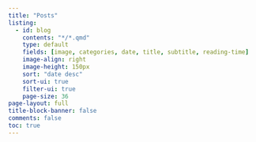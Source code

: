 ```yaml
---
title: "Posts"
listing:
  - id: blog
    contents: "*/*.qmd"
    type: default
    fields: [image, categories, date, title, subtitle, reading-time]
    image-align: right
    image-height: 150px
    sort: "date desc"
    sort-ui: true
    filter-ui: true
    page-size: 36     
page-layout: full
title-block-banner: false
comments: false
toc: true
---
```


::: {#posts}
:::